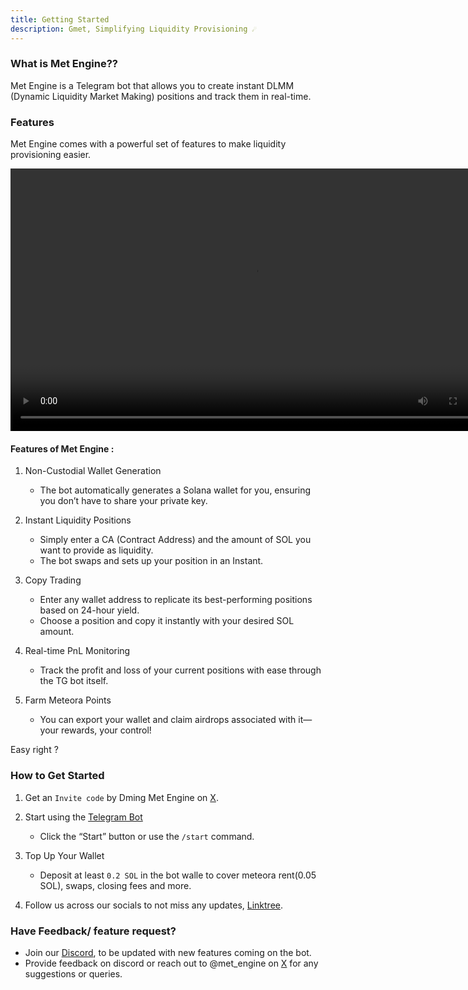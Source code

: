 ```yaml
---
title: Getting Started
description: Gmet, Simplifying Liquidity Provisioning ☄️
---
```


### What is Met Engine??

Met Engine is a Telegram bot that allows you to create instant DLMM (Dynamic Liquidity Market Making) positions and track them in real-time.

### Features

Met Engine comes with a powerful set of features to make liquidity provisioning easier.

<video width="780" height="420" controls>
  <source
    src="https://docs.metengine.xyz/create-position.mp4"
    type="video/mp4"
  />
</video>

#### Features of Met Engine :

1. Non-Custodial Wallet Generation

   - The bot automatically generates a Solana wallet for you, ensuring you don’t have to share your private key.

2. Instant Liquidity Positions

   - Simply enter a CA (Contract Address) and the amount of SOL you want to provide as liquidity.
   - The bot swaps and sets up your position in an Instant.

3. Copy Trading

   - Enter any wallet address to replicate its best-performing positions based on 24-hour yield.
   - Choose a position and copy it instantly with your desired SOL amount.

4. Real-time PnL Monitoring

   - Track the profit and loss of your current positions with ease through the TG bot itself.

5. Farm Meteora Points
   - You can export your wallet and claim airdrops associated with it—your rewards, your control!

Easy right ?

### How to Get Started

1. Get an `Invite code` by Dming Met Engine on [X](https://x.com/met_engine).

1. Start using the [Telegram Bot](https://t.me/met_engine_bot)

   - Click the “Start” button or use the `/start` command.

1. Top Up Your Wallet

   - Deposit at least `0.2 SOL` in the bot walle to cover meteora rent(0.05 SOL), swaps, closing fees and more.

1. Follow us across our socials to not miss any updates, [Linktree](https://linktr.ee/met_engine).

### Have Feedback/ feature request?

- Join our [Discord](https://discord.gg/zUgJ439bVT), to be updated with new features coming on the bot.
- Provide feedback on discord or reach out to @met_engine on [X](https://x.com/met_engine) for any suggestions or queries.
